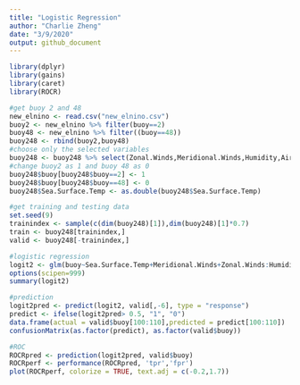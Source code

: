 ```yaml
---
title: "Logistic Regression"
author: "Charlie Zheng"
date: "3/9/2020"
output: github_document
---
```


```r
library(dplyr)
library(gains)
library(caret)
library(ROCR)
```



```r
#get buoy 2 and 48
new_elnino <- read.csv("new_elnino.csv")
buoy2 <- new_elnino %>% filter(buoy==2)
buoy48 <- new_elnino %>% filter((buoy==48))
buoy248 <- rbind(buoy2,buoy48)
#choose only the selected variables
buoy248 <- buoy248 %>% select(Zonal.Winds,Meridional.Winds,Humidity,Air.Temp,Sea.Surface.Temp,buoy)
#change buoy2 as 1 and buoy 48 as 0
buoy248$buoy[buoy248$buoy==2] <- 1
buoy248$buoy[buoy248$buoy==48] <- 0
buoy248$Sea.Surface.Temp <- as.double(buoy248$Sea.Surface.Temp)
```

```r
#get training and testing data
set.seed(9)
trainindex <- sample(c(dim(buoy248)[1]),dim(buoy248)[1]*0.7)
train <- buoy248[trainindex,]
valid <- buoy248[-trainindex,]
```

```r
#logistic regression
logit2 <- glm(buoy~Sea.Surface.Temp+Meridional.Winds+Zonal.Winds:Humidity+Zonal.Winds:Air.Temp+Meridional.Winds:Humidity+Meridional.Winds:Air.Temp+Humidity:Air.Temp,data = train,family = binomial(link = "logit"))
options(scipen=999)
summary(logit2)
```

```r
#prediction
logit2pred <- predict(logit2, valid[,-6], type = "response")
predict <- ifelse(logit2pred> 0.5, "1", "0")
data.frame(actual = valid$buoy[100:110],predicted = predict[100:110])
confusionMatrix(as.factor(predict), as.factor(valid$buoy))
```

```r
#ROC
ROCRpred <- prediction(logit2pred, valid$buoy)
ROCRperf <- performance(ROCRpred, 'tpr','fpr')
plot(ROCRperf, colorize = TRUE, text.adj = c(-0.2,1.7))
```